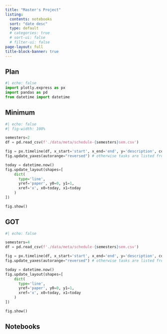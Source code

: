 ```yaml
---
title: "Master's Project"
listing:
  contents: notebooks
  sort: "date desc"
  type: default
  # categories: true
  # sort-ui: false
  # filter-ui: false
page-layout: full
title-block-banner: true
---
```


## Plan

:::{.panel-tabset}

```python
#| echo: false
import plotly.express as px
import pandas as pd
from datetime import datetime

```

## Minimum
```python
#| echo: false
#| fig-width: 100% 

semesters=2
df = pd.read_csv(f'./data/meta/schedule-{semesters}sem.csv')

fig = px.timeline(df, x_start='start', x_end='end', y='description', color='phase', title=f'Gantt chart for {semesters} semesters (Minimum)')
fig.update_yaxes(autorange="reversed") # otherwise tasks are listed from the bottom up

today = datetime.now()
fig.update_layout(shapes=[
    dict(
      type='line',
      yref='paper', y0=0, y1=1,
      xref='x', x0=today, x1=today
    )
])

fig.show()
```

## GOT

```python
#| echo: false

semesters=4
df = pd.read_csv(f'./data/meta/schedule-{semesters}sem.csv')

fig = px.timeline(df, x_start='start', x_end='end', y='description', color='phase', title=f'Gantt chart for {semesters} semesters (Graduate on Time)')
fig.update_yaxes(autorange="reversed") # otherwise tasks are listed from the bottom up

today = datetime.now()
fig.update_layout(shapes=[
    dict(
      type='line',
      yref='paper', y0=0, y1=1,
      xref='x', x0=today, x1=today
    )
])

fig.show()
```
:::


## Notebooks

:::{.notebooks}
:::